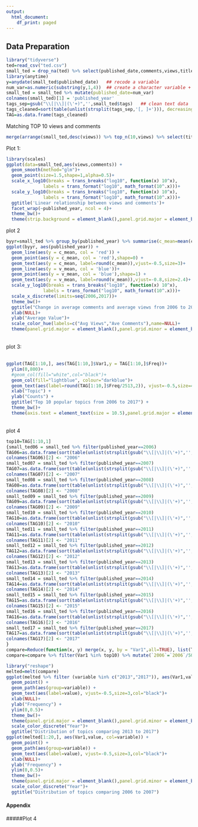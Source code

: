 ```yaml
---
output:
  html_document:
    df_print: paged
---
```

## Data Preparation
```r
library("tidyverse")
ted=read_csv("ted.csv")
small_ted = drop_na(ted) %>% select(published_date,comments,views,title,tags) %>% filter(views >200000)                                        ## clean NAs
library(anytime)
y=anydate(small_ted$published_date)   ## recode a variable
num_var=as.numeric(substring(y,1,4))  ## create a character variable + create a numeric variable
small_ted = small_ted %>% mutate(published_date=num_var)
colnames(small_ted)[1] = 'published_year'
tags_sep=gsub("\\[|\\]|(\'+)",'',small_ted$tags)   ## clean text data
tags_cleaned=sort(table(unlist(strsplit(tags_sep,'[, ]+'))), decreasing = TRUE)
TAG=as.data.frame(tags_cleaned)
```  
Matching TOP 10 views and comments
```r
merge(arrange(small_ted,desc(views)) %>% top_n(10,views) %>% select(title, views), arrange(small_ted,desc(comments)) %>% top_n(10,comments) %>% select(title, comments) )
```

Plot 1:  
```r
library(scales)
ggplot(data=small_ted,aes(views,comments)) +
  geom_smooth(method="glm")+
  geom_point(size=1.5,shape=1,alpha=0.5)+
  scale_x_log10(breaks = trans_breaks("log10", function(x) 10^x),
              labels = trans_format("log10", math_format(10^.x)))+
  scale_y_log10(breaks = trans_breaks("log10", function(x) 10^x),
              labels = trans_format("log10", math_format(10^.x)))+
  ggtitle('Linear relationship between views and comments')+
  facet_wrap(~published_year, ncol = 4)+
  theme_bw()+
  theme(strip.background = element_blank(),panel.grid.major = element_blank(),panel.grid.minor = element_blank())
```

plot 2
```r
byyr=small_ted %>% group_by(published_year) %>% summarise(c_mean=mean(comments),v_mean=mean(views))
ggplot(byyr, aes(published_year)) + 
  geom_line(aes(y = c_mean, col = 'red')) + 
  geom_point(aes(y = c_mean, col = 'red'),shape=0) + 
  geom_text(aes(y = c_mean, label=round(c_mean)),vjust=-0.5,size=3)+
  geom_line(aes(y = v_mean, col = 'blue'))+
  geom_point(aes(y = v_mean, col = 'blue'),shape=1) +
  geom_text(aes(y = v_mean, label=round(v_mean)),vjust=-0.8,size=2.4)+
  scale_y_log10(breaks = trans_breaks("log10", function(x) 10^x),
              labels = trans_format("log10", math_format(10^.x)))+
  scale_x_discrete(limits=seq(2006,2017))+
  theme_bw()+
  ggtitle("Change in average comments and average views from 2006 to 2017") +
  xlab(NULL)+
  ylab("Average Value")+
  scale_color_hue(labels=c("Avg Views","Ave Comments"),name=NULL)+
  theme(panel.grid.major = element_blank(),panel.grid.minor = element_blank(),legend.position = c(0.9, 0.5))
```
<br />
plot 3:  
<br />
```r
ggplot(TAG[1:10,], aes(TAG[1:10,]$Var1,y = TAG[1:10,]$Freq))+
  ylim(0,800)+
  #geom_col(fill="white",col="black")+
  geom_col(fill="lightblue", colour="darkblue")+
  geom_text(aes(label=round(TAG[1:10,]$Freq/2513,2)), vjust=-0.5,size=4)+
  xlab("Topic") +
  ylab("Counts") + 
  ggtitle("Top 10 popular topics from 2006 to 2017") + 
  theme_bw()+
  theme(axis.text = element_text(size = 10.5),panel.grid.major = element_blank(),panel.grid.minor = element_blank())
```
<br />
plot 4
<br />
```r
top10=TAG[1:10,1]
{small_ted06 = small_ted %>% filter(published_year==2006)
TAG06=as.data.frame(sort(table(unlist(strsplit(gsub("\\[|\\]|(\'+)",'',small_ted06$tags),'[, ]+'))), decreasing = TRUE))
colnames(TAG06)[2] <- "2006"
small_ted07 = small_ted %>% filter(published_year==2007)
TAG07=as.data.frame(sort(table(unlist(strsplit(gsub("\\[|\\]|(\'+)",'',small_ted07$tags),'[, ]+'))), decreasing = TRUE))
colnames(TAG07)[2] <- "2007"
small_ted08 = small_ted %>% filter(published_year==2008)
TAG08=as.data.frame(sort(table(unlist(strsplit(gsub("\\[|\\]|(\'+)",'',small_ted08$tags),'[, ]+'))), decreasing = TRUE))
colnames(TAG08)[2] <- "2008"
small_ted09 = small_ted %>% filter(published_year==2009)
TAG09=as.data.frame(sort(table(unlist(strsplit(gsub("\\[|\\]|(\'+)",'',small_ted09$tags),'[, ]+'))), decreasing = TRUE))
colnames(TAG09)[2] <- "2009"
small_ted10 = small_ted %>% filter(published_year==2010)
TAG10=as.data.frame(sort(table(unlist(strsplit(gsub("\\[|\\]|(\'+)",'',small_ted10$tags),'[, ]+'))), decreasing = TRUE))
colnames(TAG10)[2] <- "2010"
small_ted11 = small_ted %>% filter(published_year==2011)
TAG11=as.data.frame(sort(table(unlist(strsplit(gsub("\\[|\\]|(\'+)",'',small_ted11$tags),'[, ]+'))), decreasing = TRUE))
colnames(TAG11)[2] <- "2011"
small_ted12 = small_ted %>% filter(published_year==2012)
TAG12=as.data.frame(sort(table(unlist(strsplit(gsub("\\[|\\]|(\'+)",'',small_ted12$tags),'[, ]+'))), decreasing = TRUE))
colnames(TAG12)[2] <- "2012"
small_ted13 = small_ted %>% filter(published_year==2013)
TAG13=as.data.frame(sort(table(unlist(strsplit(gsub("\\[|\\]|(\'+)",'',small_ted13$tags),'[, ]+'))), decreasing = TRUE))
colnames(TAG13)[2] <- "2013"
small_ted14 = small_ted %>% filter(published_year==2014)
TAG14=as.data.frame(sort(table(unlist(strsplit(gsub("\\[|\\]|(\'+)",'',small_ted14$tags),'[, ]+'))), decreasing = TRUE))
colnames(TAG14)[2] <- "2014"
small_ted15 = small_ted %>% filter(published_year==2015)
TAG15=as.data.frame(sort(table(unlist(strsplit(gsub("\\[|\\]|(\'+)",'',small_ted15$tags),'[, ]+'))), decreasing = TRUE))
colnames(TAG15)[2] <- "2015"
small_ted16 = small_ted %>% filter(published_year==2016)
TAG16=as.data.frame(sort(table(unlist(strsplit(gsub("\\[|\\]|(\'+)",'',small_ted16$tags),'[, ]+'))), decreasing = TRUE))
colnames(TAG16)[2] <- "2016"
small_ted17 = small_ted %>% filter(published_year==2017)
TAG17=as.data.frame(sort(table(unlist(strsplit(gsub("\\[|\\]|(\'+)",'',small_ted17$tags),'[, ]+'))), decreasing = TRUE))
colnames(TAG17)[2] <- "2017"
}
compare=Reduce(function(x, y) merge(x, y, by = "Var1",all=TRUE), list(TAG06, TAG07,TAG08,TAG09,TAG10,TAG11,TAG12,TAG13,TAG14,TAG15,TAG16,TAG17))
compare=compare %>% filter(Var1 %in% top10) %>% mutate(`2006`=`2006`/50,`2007`=round(`2007`/122,2),`2008`=round(`2008`/nrow(small_ted08),2),`2009`=round(`2009`/nrow(small_ted09),2),`2010`=round(`2010`/nrow(small_ted10),2),`2011`=round(`2011`/nrow(small_ted11),2),`2012`=round(`2012`/nrow(small_ted12),2),`2013`=round(`2013`/nrow(small_ted13),2),`2014`=round(`2014`/nrow(small_ted14),2),`2015`=round(`2015`/nrow(small_ted15),2),`2016`=round(`2016`/nrow(small_ted16),2),`2017`=round(`2017`/nrow(small_ted17),2))

library("reshape")
melted=melt(compare)
ggplot(melted %>% filter (variable %in% c("2013","2017")), aes(Var1,value, col=variable)) + 
  geom_point() + 
  geom_path(aes(group=variable)) +
  geom_text(aes(label=value), vjust=-0.5,size=3,col="black")+
  xlab(NULL)+
  ylab("Frequency") +
  ylim(0,0.5)+
  theme_bw()+
  theme(panel.grid.major = element_blank(),panel.grid.minor = element_blank(),legend.position = c(0.25, 0.15),axis.text=element_text(size=10))+
  scale_color_discrete("Year")+
  ggtitle("Distribution of topics comparing 2013 to 2017") 
ggplot(melted[1:20,], aes(Var1,value, col=variable)) + 
  geom_point() + 
  geom_path(aes(group=variable)) +
  geom_text(aes(label=value), vjust=-0.5,size=3,col="black")+
  xlab(NULL)+
  ylab("Frequency") +
  ylim(0,0.5)+
  theme_bw()+
  theme(panel.grid.major = element_blank(),panel.grid.minor = element_blank(),legend.position = c(0.25, 0.15),axis.text=element_text(size=10))+
  scale_color_discrete("Year")+
  ggtitle("Distribution of topics comparing 2006 to 2007") 
```

#### Appendix
#####Plot 4
```r
```
